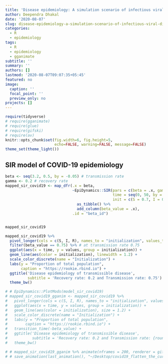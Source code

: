 ```yaml
---
title: 'Disease epidemiology: A simulation scenario of infectious viral disease (COVID-19)'
author: Deependra Dhakal
date: '2020-08-07'
slug: disease-epidemiology-a-simulation-scenario-of-infectious-viral-disease-covid-19
categories:
  - R
  - epidemiology
tags:
  - R
  - epidemiology
  - gganimate
subtitle: ''
summary: ''
authors: []
lastmod: '2020-08-07T09:07:35+05:45'
featured: no
image:
  caption: ''
  focal_point: ''
  preview_only: no
projects: []
---
```


```r
require(tidyverse)
# require(gganimate)
# require(glue)
# require(gifski)
# require(av)
knitr::opts_chunk$set(fig.width=6, fig.height=5, 
                      echo=FALSE, warning=FALSE, message=FALSE)
theme_set(theme_light())
```

## SIR model of COVID-19 epidemiology

```r
beta <- seq(3.2, 0.5, by = -0.05) # transmission rate
gamma <- 0.2 # recovery rate
mapped_sir_covid19 <- map_dfr(.x = beta, 
                              ~EpiDynamics::SIR(pars = c(beta = .x, gamma = gamma), 
                                                time = seq(0, 50, by = 0.5), 
                                                init = c(S = 0.7, I = 0.02, R = 0.01))[["results"]] %>% 
                                as_tibble() %>% 
                                add_column(beta_value = .x), 
                              .id = "beta_id")


mapped_sir_covid19
```


```r
mapped_sir_covid19 %>%
  pivot_longer(cols = c(S, I, R), names_to = "initialization", values_to = "values") %>%
  filter(beta_value == 0.75) %>% # at transmission rate 0.75
  ggplot(aes(x = time, y = values, group = initialization)) +
  geom_line(aes(color = initialization), linewidth = 1.2) +
  scale_color_discrete(name = "Initialization") +
  labs(y = "Proportion of total population",
       caption = "https://rookie.rbind.io") +
  ggtitle('Disease epidemiology of transmissible disease',
          subtitle = 'Recovery rate: 0.2 and Transmission rate: 0.75') +
  theme_bw()
```


```r
# # EpiDynamics::PlotMods(model_sir_covid19)
# mapped_sir_covid19_gganim <- mapped_sir_covid19 %>% 
#   pivot_longer(cols = c(S, I, R), names_to = "initialization", values_to = "values") %>% 
#   ggplot(aes(x = time, y = values, group = initialization)) +
#   geom_line(aes(color = initialization), size = 1.2) +
#   scale_color_discrete(name = "Initialization") +
#   labs(y = "Proportion of total population", 
#        caption = "https://rookie.rbind.io") +
#   transition_time(-beta_value) +
#   ggtitle('Disease epidemiology of transmissible disease', 
#           subtitle = 'Recovery rate: 0.2 and Transmission rate: {round(-frame_time, 2)} ') +
#   theme_bw()

# # mapped_sir_covid19_gganim %>% animate(nframes = 200, renderer = gifski_renderer())
# # save_animation(last_animation(), "~/Desktop/covid19_flatten_the_curve.gif")
```
